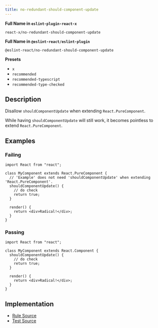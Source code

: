 ```yaml
---
title: no-redundant-should-component-update
---
```


**Full Name in `eslint-plugin-react-x`**

```plain copy
react-x/no-redundant-should-component-update
```

**Full Name in `@eslint-react/eslint-plugin`**

```plain copy
@eslint-react/no-redundant-should-component-update
```

**Presets**

- `x`
- `recommended`
- `recommended-typescript`
- `recommended-type-checked`

## Description

Disallow `shouldComponentUpdate` when extending `React.PureComponent`.

While having `shouldComponentUpdate` will still work, it becomes pointless to extend `React.PureComponent`.

## Examples

### Failing

```tsx
import React from "react";

class MyComponent extends React.PureComponent {
  // 'Example' does not need 'shouldComponentUpdate' when extending 'React.PureComponent'.
  shouldComponentUpdate() {
    // do check
    return true;
  }

  render() {
    return <div>Radical!</div>;
  }
}
```

### Passing

```tsx
import React from "react";

class MyComponent extends React.Component {
  shouldComponentUpdate() {
    // do check
    return true;
  }

  render() {
    return <div>Radical!</div>;
  }
}
```

## Implementation

- [Rule Source](https://github.com/Rel1cx/eslint-react/tree/main/packages/plugins/eslint-plugin-react-x/src/rules/no-redundant-should-component-update.ts)
- [Test Source](https://github.com/Rel1cx/eslint-react/tree/main/packages/plugins/eslint-plugin-react-x/src/rules/no-redundant-should-component-update.spec.ts)
